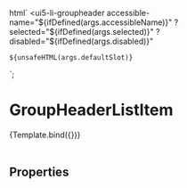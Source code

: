 

<Meta title="Components/List/GroupHeaderListItem" argTypes={argTypes} />

  html`
<ui5-list>
  <ui5-li-groupheader
    accessible-name="${ifDefined(args.accessibleName)}"
    ?selected="${ifDefined(args.selected)}"
    ?disabled="${ifDefined(args.disabled)}"
  >
    ${unsafeHTML(args.defaultSlot)}
  </ui5-li-groupheader>
</ui5-list>
  `;

# GroupHeaderListItem

<Preview>
  <Story
    name="Basic"
    args={{
      defaultSlot: `New items`,
    }}
  >
    {Template.bind({})}
  </Story>
</Preview>

<Description />

<br />
<br />

## Properties

<ArgsTable story="." />
